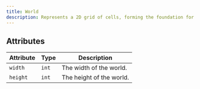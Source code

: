 ```yaml
---
title: World
description: Represents a 2D grid of cells, forming the foundation for navigation.
---
```


## Attributes

| Attribute | Type | Description                         |
|-----------|------|-------------------------------------|
| `width`   | `int`| The width of the world.  |
| `height`  | `int`| The height of the world. |
